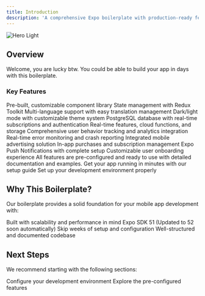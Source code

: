 ```yaml
---
title: Introduction
description: 'A comprehensive Expo boilerplate with production-ready features'
---
```


<Frame>
    <img src="/images/header/hero.png" alt="Hero Light" className="w-full h-full rounded-xl" />
</Frame>

## Overview
Welcome, you are lucky btw. You could be able to build your app in days with this boilerplate.

### Key Features

<AccordionGroup>
 <Accordion icon="puzzle-piece" title="Core Features">
    <CardGroup cols={2}>
      <Card title="UI Components" img="/images/header/components.png" href="/components/overview">
        Pre-built, customizable component library
      </Card>
      <Card title="Redux Integration" img="/images/header/redux.png" href="/features/redux">
        State management with Redux Toolkit
      </Card>
      <Card title="i18n Support" img="/images/header/i18n.png" href="/features/i18n">
        Multi-language support with easy translation management
      </Card>
      <Card title="Theming" img="/images/header/theme.png" href="/features/theming">
        Dark/light mode with customizable theme system
      </Card>
    </CardGroup>
  </Accordion>

  <Accordion icon="database" title="Backend Solutions">
    <CardGroup cols={2}>
      <Card title="Supabase" img="/images/header/supabase.png" href="/features/backend">
        PostgreSQL database with real-time subscriptions and authentication
      </Card>
      <Card title="Firebase (soon)" img="/images/header/firebase.png" color="#FF9800">
        Real-time features, cloud functions, and storage
      </Card>
    </CardGroup>
  </Accordion>

  <Accordion icon="chart-line" title="Analytics & Monitoring">
    <CardGroup cols={2}>
      <Card title="PostHog Analytics" img="/images/header/posthog.png" href="/posthog">
        Comprehensive user behavior tracking and analytics integration
      </Card>
      <Card title="Sentry Error Tracking" img="/images/header/sentry.png" href="/sentry">
        Real-time error monitoring and crash reporting
      </Card>
    </CardGroup>
  </Accordion>

  <Accordion icon="money-bill" title="Monetization">
    <CardGroup cols={2}>
      <Card title="AdMob" img="/images/header/admob.png" href="/monetization/admob">
        Integrated mobile advertising solution
      </Card>
      <Card title="RevenueCat" img="/images/header/iap.png" href="/monetization/in-app-purchases">
        In-app purchases and subscription management
      </Card>
    </CardGroup>
  </Accordion>

 

  <Accordion icon="bell" title="User Engagement">
    <CardGroup cols={2}>
      <Card title="Expo Push Notifications" img="/images/header/push.png" href="/features/push-notifications">
        Expo Push Notifications with complete setup
      </Card>
      <Card title="Onboarding Flow" img="/images/header/onboarding.png">
        Customizable user onboarding experience
      </Card>
    </CardGroup>
  </Accordion>  
</AccordionGroup>

<Note>
All features are pre-configured and ready to use with detailed documentation and examples.
</Note>

<CardGroup cols={2}>
  <Card
    title="Quick Start"
    icon="rocket"
    href="/quickstart"
  >
    Get your app running in minutes with our setup guide
  </Card>
  <Card
    title="Environment Setup"
    icon="screwdriver-wrench"
    href="/setup"
  >
    Set up your development environment properly
  </Card>
</CardGroup>

## Why This Boilerplate?

Our boilerplate provides a solid foundation for your mobile app development with:

<CardGroup cols={2}>
  <Card
    title="Production Ready"
    icon="check"
  >
    Built with scalability and performance in mind
  </Card>
  <Card
    title="Latest Stable Expo SDK"
    icon="code"
  >
  Expo SDK 51 (Updated to 52 soon automatically)
  </Card>
  <Card
    title="Time Saving"
    icon="clock"
  >
    Skip weeks of setup and configuration
  </Card>
  <Card
    title="Maintainable"
    icon="wrench"
  >
    Well-structured and documented codebase
  </Card>
</CardGroup>

## Next Steps

We recommend starting with the following sections:

<CardGroup cols={2}>
  <Card
    title="Environment Setup"
    icon="gear"
    href="/setup"
  >
    Configure your development environment
  </Card>
  <Card
    title="Core Features"
    icon="layer-group"
    href="/features/backend"
  >
    Explore the pre-configured features
  </Card>
</CardGroup>
